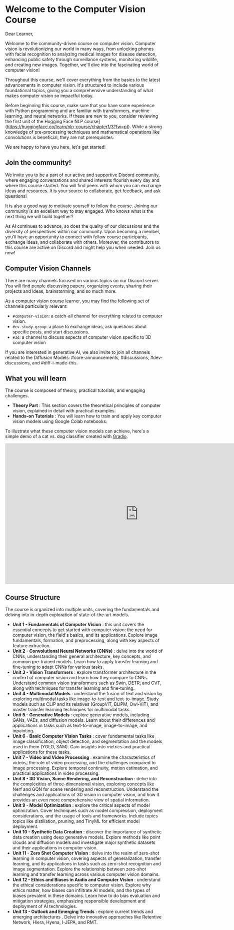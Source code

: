 # Welcome to the Computer Vision Course

Dear Learner,

Welcome to the community-driven course on computer vision. Computer vision is revolutionizing our world in many ways, from unlocking phones with facial recognition to analyzing medical images for disease detection, enhancing public safety through surveillance systems, monitoring wildlife, and creating new images. Together, we'll dive into the fascinating world of computer vision!

Throughout this course, we'll cover everything from the basics to the latest advancements in computer vision. It's structured to include various foundational topics, giving you a comprehensive understanding of what makes computer vision so impactful today.

Before beginning this course, make sure that you have some experience with Python programming and are familiar with transformers, machine learning, and neural networks. If these are new to you, consider reviewing the first unit of the Hugging Face NLP course](https://huggingface.co/learn/nlp-course/chapter1/3?fw=pt). While a strong knowledge of pre-processing techniques and mathematical operations like convolutions is beneficial, they are not prerequisites.

We are happy to have you here, let's get started!

## Join the community!

We invite you to be a part of [our active and supportive Discord community](http://hf.co/join/discord), where engaging conversations and shared interests flourish every day and where this course started. You will find peers with whom you can exchange ideas and resources. It is your source to collaborate, get feedback, and ask questions!

It is also a good way to motivate yourself to follow the course. Joining our community is an excellent way to stay engaged.  Who knows what is the next thing we will build together? 

As AI continues to advance, so does the quality of our discussions and the diversity of perspectives within our community. Upon becoming a member, you'll have an opportunity to connect with fellow course participants, exchange ideas, and collaborate with others. Moreover, the  contributors to this course are active on Discord and might help you when needed. Join us now!

## Computer Vision Channels
There are many channels focused on various topics on our Discord server. You will find people discussing papers, organizing events, sharing their projects and ideas, brainstorming, and so much more.

As a computer vision course learner, you may find the following set of channels particularly relevant:

* `#computer-vision`: a catch-all channel for everything related to computer vision.
* `#cv-study-group`: a place to exchange ideas, ask questions about specific posts, and start discussions.
* `#3d`: a channel to discuss aspects of computer vision specific to 3D computer vision

If you are interested in generative AI, we also invite to join all channels related to the Diffusion Models: #core-announcements, #discussions, #dev-discussions, and #diff-i-made-this.

## What you will  learn

The course is composed of theory, practical tutorials, and engaging challenges.

* **Theory Part** : This section covers the theoretical principles of computer vision, explained in detail with practical examples.
* **Hands-on Tutorials** : You will learn how to train and apply key computer vision models using Google Colab notebooks.

To illustrate what these computer vision models can achieve, here's a simple demo of a cat vs. dog classifier created with [Gradio](https://www.gradio.app/).

<iframe
	src="https://huggingface.co/spaces/ak0601/cat_dog_classifier"
	frameborder="0"
	width="850"
	height="450">
</iframe>

## Course Structure

The course is organized into multiple units, covering the fundamentals and delving into in-depth exploration of state-of-the-art models.

* **Unit 1 - Fundamentals of Computer Vision** : this unit covers the essential concepts to get started with computer vision: the need for computer vision, the field's basics, and its applications. Explore image fundamentals, formation, and preprocessing, along with key aspects of feature extraction.
* **Unit 2 - Convolutional Neural Networks (CNNs)** : delve into the world of CNNs, understanding their general architecture, key concepts, and common pre-trained models. Learn how to apply transfer learning and fine-tuning to adapt CNNs for various tasks.
* **Unit 3 - Vision Transformers** : explore transformer architecture in the context of computer vision and learn how they compare to CNNs. Understand common vision transformers such as Swin, DETR, and CVT, along with techniques for transfer learning and fine-tuning.
* **Unit 4 - Multimodal Models** : understand the fusion of text and vision by exploring multimodal tasks like image-to-text and text-to-image. Study models such as CLIP and its relatives (GroupViT, BLIPM, Owl-VIT), and master transfer learning techniques for multimodal tasks.
* **Unit 5 - Generative Models** : explore generative models, including GANs, VAEs, and diffusion models. Learn about their differences and applications in tasks such as text-to-image, image-to-image, and inpainting.
* **Unit 6 - Basic Computer Vision Tasks** : cover fundamental tasks like image classification, object detection, and segmentation and the models used in them (YOLO, SAM). Gain insights into metrics and practical applications for these tasks.
* **Unit 7 - Video and Video Processing** : examine the characteristics of videos, the role of video processing, and the challenges compared to image processing. Explore temporal continuity, motion estimation, and practical applications in video processing.
* **Unit 8 - 3D Vision, Scene Rendering, and Reconstruction** : delve into the complexities of three-dimensional vision, exploring concepts like Nerf and GQN for scene rendering and reconstruction. Understand the challenges and applications of 3D vision in computer vision, and how it provides an even more comprehensive view of spatial information.
* **Unit 9 - Model Optimization** : explore the critical aspects of model optimization. Cover techniques such as model compression, deployment considerations, and the usage of tools and frameworks. Include topics topics like distillation, pruning, and TinyML for efficient model deployment.
* **Unit 10 - Synthetic Data Creation** : discover the importance of synthetic data creation using deep generative models. Explore methods like point clouds and diffusion models and investigate major synthetic datasets and their applications in computer vision.
* **Unit 11 - Zero Shot Computer Vision** : delve into the realm of zero-shot learning in computer vision, covering aspects of generalization, transfer learning, and its applications in tasks such as zero-shot recognition and image segmentation. Explore the relationship between zero-shot learning and transfer learning across various computer vision domains.
* **Unit 12 - Ethics and Biases in Audio and Computer Vision** : understand the ethical considerations specific to computer vision. Explore why ethics matter, how biases can infiltrate AI models, and the types of biases prevalent in these domains. Learn how to do bias evaluation and mitigation strategies, emphasizing responsible development and deployment of AI technologies.
* **Unit 13 - Outlook and Emerging Trends** : explore current trends and emerging architectures . Delve into innovative approaches like Retentive Network, Hiera, Hyena, I-JEPA, and RMT.
